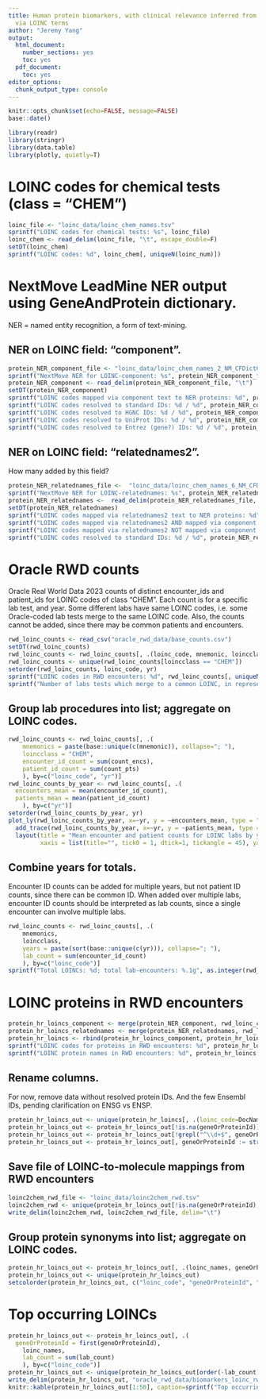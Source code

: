 ```yaml
---
title: Human protein biomarkers, with clinical relevance inferred from Oracle RealWorldData
  via LOINC terms
author: "Jeremy Yang"
output:
  html_document: 
    number_sections: yes
    toc: yes
  pdf_document:
    toc: yes
editor_options:
  chunk_output_type: console
---
```


```r
knitr::opts_chunk$set(echo=FALSE, message=FALSE)
base::date()
```

```r
library(readr)
library(stringr)
library(data.table)
library(plotly, quietly=T)
```

# LOINC codes for chemical tests (class = "CHEM")

```r
loinc_file <- "loinc_data/loinc_chem_names.tsv"
sprintf("LOINC codes for chemical tests: %s", loinc_file)
loinc_chem <- read_delim(loinc_file, "\t", escape_double=F)
setDT(loinc_chem)
sprintf("LOINC codes: %d", loinc_chem[, uniqueN(loinc_num)])
```

# NextMove LeadMine NER output using GeneAndProtein dictionary.

NER = named entity recognition, a form of text-mining.

## NER on LOINC field: "component".

```r
protein_NER_component_file <- "loinc_data/loinc_chem_names_2_NM_CFDictGeneAndProtein_leadmine.tsv"
sprintf("NextMove NER for LOINC-component: %s", protein_NER_component_file)
protein_NER_component <- read_delim(protein_NER_component_file, "\t")
setDT(protein_NER_component)
sprintf("LOINC codes mapped via component text to NER proteins: %d", protein_NER_component[, uniqueN(DocName)])
sprintf("LOINC codes resolved to standard IDs: %d / %d", protein_NER_component[!is.na(ResolvedForm), uniqueN(DocName)], protein_NER_component[, uniqueN(DocName)])
sprintf("LOINC codes resolved to HGNC IDs: %d / %d", protein_NER_component[!is.na(ResolvedForm) & grepl("^HGNC", ResolvedForm), uniqueN(DocName)], protein_NER_component[, uniqueN(DocName)])
sprintf("LOINC codes resolved to UniProt IDs: %d / %d", protein_NER_component[!is.na(ResolvedForm) & grepl("^[A-Z]\\d+$", ResolvedForm), uniqueN(DocName)], protein_NER_component[, uniqueN(DocName)])
sprintf("LOINC codes resolved to Entrez (gene?) IDs: %d / %d", protein_NER_component[!is.na(ResolvedForm) & grepl("^\\d+$", ResolvedForm), uniqueN(DocName)], protein_NER_component[, uniqueN(DocName)])
```

## NER on LOINC field: "relatednames2".

How many added by this field?

```r
protein_NER_relatednames_file <-  "loinc_data/loinc_chem_names_6_NM_CFDictGeneAndProtein_leadmine.tsv"
sprintf("NextMove NER for LOINC-relatednames: %s", protein_NER_relatednames_file)
protein_NER_relatednames <-  read_delim(protein_NER_relatednames_file, "\t")
setDT(protein_NER_relatednames)
sprintf("LOINC codes mapped via relatednames2 text to NER proteins: %d", protein_NER_relatednames[, uniqueN(DocName)])
sprintf("LOINC codes mapped via relatednames2 AND mapped via component: %d", length(intersect(protein_NER_relatednames[, DocName], protein_NER_component[, DocName])))
sprintf("LOINC codes mapped via relatednames2 NOT mapped via component: %d", length(setdiff(protein_NER_relatednames[, DocName], protein_NER_component[, DocName])))
sprintf("LOINC codes resolved to standard IDs: %d / %d", protein_NER_relatednames[!is.na(ResolvedForm), uniqueN(DocName)], protein_NER_relatednames[, uniqueN(DocName)])

```

# Oracle RWD counts

Oracle Real World Data 2023 counts of distinct encounter\_ids and patient\_ids for LOINC codes of class "CHEM". Each count is for a specific lab test, and year. Some different labs have same LOINC codes, i.e. some Oracle-coded lab tests merge to the same LOINC code. Also, the counts cannot be added, since there may be common patients and encounters. 

```r
rwd_loinc_counts <- read_csv("oracle_rwd_data/base_counts.csv")
setDT(rwd_loinc_counts)
rwd_loinc_counts <- rwd_loinc_counts[, .(loinc_code, mnemonic, loincclass, yr, count_encs, count_pts)]
rwd_loinc_counts <- unique(rwd_loinc_counts[loincclass == "CHEM"])
setorder(rwd_loinc_counts, loinc_code, yr)
sprintf("LOINC codes in RWD encounters: %d", rwd_loinc_counts[, uniqueN(loinc_code)])
sprintf("Number of labs tests which merge to a common LOINC, in representative year 2021: %d / %d", sum(duplicated(rwd_loinc_counts[yr == "2021", .(loinc_code)])), nrow(rwd_loinc_counts[yr == "2021", .(loinc_code)]))
```

## Group lab procedures into list; aggregate on LOINC codes.

```r
rwd_loinc_counts <- rwd_loinc_counts[, .(
	mnemonics = paste(base::unique(c(mnemonic)), collapse="; "),
	loincclass = "CHEM",
	encounter_id_count = sum(count_encs),
	patient_id_count = sum(count_pts)
	), by=c("loinc_code", "yr")]
rwd_loinc_counts_by_year <- rwd_loinc_counts[, .(
  encounters_mean = mean(encounter_id_count),
  patients_mean = mean(patient_id_count) 
	), by=c("yr")]
setorder(rwd_loinc_counts_by_year, yr)
plot_ly(rwd_loinc_counts_by_year, x=~yr, y = ~encounters_mean, type = "bar", name = "mean(nEncounters)") %>%
  add_trace(rwd_loinc_counts_by_year, x=~yr, y = ~patients_mean, type = "bar", name = "mean(nPatients)") %>%
  layout(title = "Mean encounter and patient counts for LOINC labs by year<br>(Oracle RealWorldData)",
         xaxis = list(title="", tick0 = 1, dtick=1, tickangle = 45), yaxis = list(title="N"), legend = list(x = .1, y = .9))
```

## Combine years for totals.

Encounter ID counts can be added for multiple years, but not patient ID counts, since there can be common ID. When added over multiple labs, encounter ID counts should be interpreted as lab counts, since a single encounter can involve multiple labs.

```r
rwd_loinc_counts <- rwd_loinc_counts[, .(
	mnemonics,
	loincclass,
	years = paste(sort(base::unique(c(yr))), collapse="; "),
	lab_count = sum(encounter_id_count)
	), by=c("loinc_code")]
sprintf("Total LOINCs: %d; total lab-encounters: %.1g", as.integer(rwd_loinc_counts[, uniqueN(loinc_code)]), rwd_loinc_counts[, sum(lab_count)])
```

# LOINC proteins in RWD encounters

```r
protein_hr_loincs_component <- merge(protein_NER_component, rwd_loinc_counts, by.x="DocName", by.y="loinc_code", all=F)
protein_hr_loincs_relatednames <- merge(protein_NER_relatednames, rwd_loinc_counts, by.x="DocName", by.y="loinc_code", all=F)
protein_hr_loincs <- rbind(protein_hr_loincs_component, protein_hr_loincs_relatednames)
sprintf("LOINC codes for proteins in RWD encounters: %d", protein_hr_loincs[, uniqueN(DocName)])
sprintf("LOINC protein names in RWD encounters: %d", protein_hr_loincs[, uniqueN(EntityText)])
```

## Rename columns. 
For now, remove data without resolved protein IDs. And the few Ensembl IDs, pending clarification on ENSG vs ENSP.

```r
protein_hr_loincs_out <- unique(protein_hr_loincs[, .(loinc_code=DocName, geneOrProteinId = ResolvedForm, loinc_names = mnemonics, geneOrProteinName=EntityText, lab_count)])
protein_hr_loincs_out <- protein_hr_loincs_out[!is.na(geneOrProteinId)]
protein_hr_loincs_out <- protein_hr_loincs_out[!grepl("^\\d+$", geneOrProteinId)]
protein_hr_loincs_out <- protein_hr_loincs_out[, geneOrProteinId := str_replace(geneOrProteinId, "^([A-Z]\\d+)$", "UNIPROT:\\1")]
```

## Save file of LOINC-to-molecule mappings from RWD encounters

```r
loinc2chem_rwd_file <- "loinc_data/loinc2chem_rwd.tsv"
loinc2chem_rwd <- unique(protein_hr_loincs_out[!is.na(geneOrProteinId), .(loinc_code, loinc_name = str_replace(loinc_names, ";.*$", ""), geneOrProteinId, geneOrProteinName)])
write_delim(loinc2chem_rwd, loinc2chem_rwd_file, delim="\t")
```

## Group protein synonyms into list; aggregate on LOINC codes.

```r
protein_hr_loincs_out <- protein_hr_loincs_out[, .(loinc_names, geneOrProteinId, geneOrProteinNames = paste(sort(unique(c(geneOrProteinName))), collapse="; ")), by=c("loinc_code", "lab_count")]
protein_hr_loincs_out <- unique(protein_hr_loincs_out)
setcolorder(protein_hr_loincs_out, c("loinc_code", "geneOrProteinId", "loinc_names", "geneOrProteinNames", "lab_count"))
```

# Top occurring LOINCs


```r
protein_hr_loincs_out <- protein_hr_loincs_out[, .(
  geneOrProteinId = first(geneOrProteinId),
	loinc_names,
	lab_count = sum(lab_count)
	), by=c("loinc_code")]
protein_hr_loincs_out <- unique(protein_hr_loincs_out[order(-lab_count)])
write_delim(protein_hr_loincs_out, "oracle_rwd_data/biomarkers_loinc_rwd_out.tsv", delim="\t")
knitr::kable(protein_hr_loincs_out[1:50], caption=sprintf("Top occurring LOINCs (top %d / %d, with %d unique gene-protein IDs)", 50, protein_hr_loincs_out[, .N], protein_hr_loincs_out[, uniqueN(geneOrProteinId)]))
```

